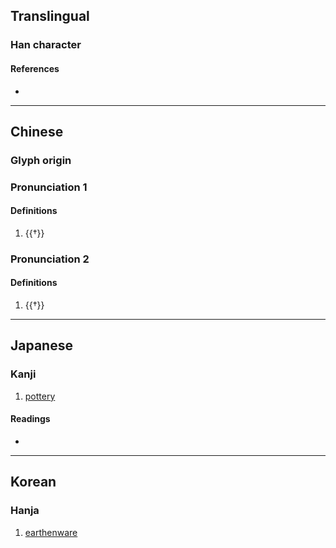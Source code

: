 {{character info}}
==Translingual==

===Han character===
{{Han char|rn=20|rad=勹|as=06|sn=8|four=27720|canj=POJU|ids=⿹勹缶}}

====References====
* {{Han ref|kx=0151.140|dkj=02524|dj=0340.190|hdz=10258.130|uh=530B|ud=21259|bh=CBD7|bd=52183}}

----

==Chinese==
{{zh-forms}}

===Glyph origin===
{{Han etym}}

===Pronunciation 1===
{{zh-pron
|m=táo
|c=tou4
|mc=y
|oc=y
|cat=n
}}

====Definitions====
{{zh-hanzi}}

# {{†}} {{zh-original|陶|[[pottery]]}}

===Pronunciation 2===
{{zh-pron
|m=yáo
|cat=
}}

====Definitions====
{{zh-hanzi}}

# {{†}} {{zh-alt-form|窯}}

----

==Japanese==

===Kanji===
{{ja-kanji|grade=|rs=勹06}}

# [[pottery]]

====Readings====
* {{ja-readings|on=[[とう]] (tō), [[よう]] (yō)|kun=[[やきもの]] (yakimono)}}

----

==Korean==

===Hanja===
{{ko-hanja|hangeul=[[도]], [[요]]|rv=do, yo|mr=to, yo}}

# [[earthenware]]